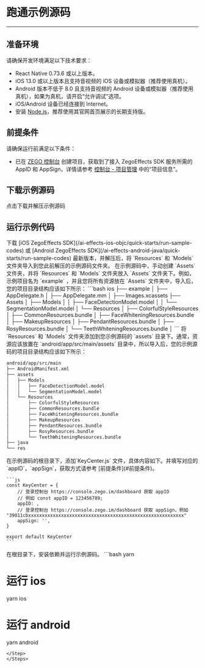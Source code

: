 # 跑通示例源码

---

## 准备环境

请确保开发环境满足以下技术要求：
* React Native 0.73.6 或以上版本。
* iOS 13.0 或以上版本且支持音视频的 iOS 设备或模拟器（推荐使用真机）。
* Android 版本不低于 8.0 且支持音视频的 Android 设备或模拟器（推荐使用真机），如果为真机，请开启“允许调试”选项。
* iOS/Android 设备已经连接到 Internet。
* 安装 [Node.js](https://nodejs.org/en/)，推荐使用其官网首页展示的长期支持版。

## 前提条件

请确保运行前满足以下条件：

* 已在 [ZEGO 控制台](https://console.zego.im) 创建项目，获取到了接入 ZegoEffects SDK 服务所需的 AppID 和 AppSign，详情请参考 [控制台 - 项目管理](https://doc-zh.zego.im/article/12107) 中的“项目信息”。


## 下载示例源码

<CardGroup cols={1}>
<Card title="示例源码" href="https://github.com/ZEGOCLOUD/zego_effects_reactnative_demo">
点击下载并解压示例源码
</Card>
</CardGroup>

## 运行示例代码

<Steps>
<Step title="导入资源和模型">
下载 [iOS ZegoEffects SDK](/ai-effects-ios-objc/quick-starts/run-sample-codes) 或 [Android ZegoEffects SDK](/ai-effects-android-java/quick-starts/run-sample-codes) 最新版本，并解压后，将 `Resources` 和 `Models` 文件夹导入到您此前解压的示例源码文件夹。
<Tabs>
<Tab title="iOS">
在示例源码中，手动创建 `Assets` 文件夹，并将 `Resources` 和 `Models` 文件夹放入 `Assets` 文件夹下。例如，示例项目名为 `example` ，并且您将所有资源放在 `Assets` 文件夹中，导入后，您的项目目录结构应该如下所示：
```bash
ios
├── example
│   ├── AppDelegate.h
│   ├── AppDelegate.mm
│   ├── Images.xcassets
├── Assets
│   ├── Models
│   │   ├── FaceDetectionModel.model
│   │   └── SegmentationModel.model
│   └── Resources
│       ├── ColorfulStyleResources
│       ├── CommonResources.bundle
│       ├── FaceWhiteningResources.bundle
│       ├── MakeupResources
│       ├── PendantResources.bundle
│       ├── RosyResources.bundle
│       └── TeethWhiteningResources.bundle
│
```
</Tab>
<Tab title="Android">
将 `Resources` 和 `Models` 文件夹添加到您示例源码的 `assets` 目录下。通常，资源应该放置在 `android/app/src/main/assets` 目录中，所以导入后，您的示例源码的项目目录结构应该如下所示：

```bash
android/app/src/main
├── AndroidManifest.xml
├── assets
│   ├── Models
│   │   ├── FaceDetectionModel.model
│   │   └── SegmentationModel.model
│   └── Resources
│       ├── ColorfulStyleResources
│       ├── CommonResources.bundle
│       ├── FaceWhiteningResources.bundle
│       ├── MakeupResources
│       ├── PendantResources.bundle
│       ├── RosyResources.bundle
│       └── TeethWhiteningResources.bundle
├── java
└── res
```
</Tab>
</Tabs>
</Step>
<Step title="配置鉴权信息">
在示例源码的根目录下，添加`KeyCenter.js` 文件，具体内容如下。并填写对应的`appID`，`appSign`，获取方式请参考 [前提条件](#前提条件)。

    ```js
    const KeyCenter = { 
        // 登录控制台 https://console.zego.im/dashboard 获取 appID
        // 例如 const appID = 123456789;
        appID: ,
        // 登录控制台 https://console.zego.im/dashboard 获取 appSign，例如 "39011cbxxxxxxxxxxxxxxxxxxxxxxxxxxxxxxxxxxxxxxxxxxxxxxxxxxxxxxxxx"
        appSign: '',
    }

    export default KeyCenter
    ```
</Step>
<Step title="运行示例代码">
在根目录下，安装依赖并运行示例源码。
```bash
yarn

# 运行 ios
yarn ios

# 运行 android
yarn android
```
</Step>
</Steps>
